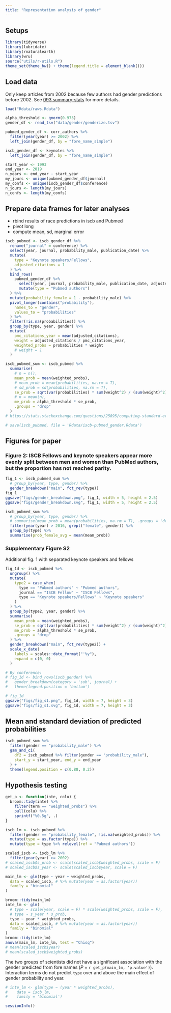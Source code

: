 ```yaml
---
title: "Representation analysis of gender"
---
```


## Setups

```r
library(tidyverse)
library(lubridate)
library(rnaturalearth)
library(wru)
source("utils/r-utils.R")
theme_set(theme_bw() + theme(legend.title = element_blank()))
```

## Load data

Only keep articles from 2002 because few authors had gender predictions before 2002.
See [093.summary-stats](docs/093.summary-stats.html) for more details.

```r
load("Rdata/raws.Rdata")

alpha_threshold <- qnorm(0.975)
gender_df <- read_tsv("data/gender/genderize.tsv")

pubmed_gender_df <- corr_authors %>%
  filter(year(year) >= 2002) %>%
  left_join(gender_df, by = "fore_name_simple")

iscb_gender_df <- keynotes %>%
  left_join(gender_df, by = "fore_name_simple")

start_year <- 1993
end_year <- 2019
n_years <- end_year - start_year
my_jours <- unique(pubmed_gender_df$journal)
my_confs <- unique(iscb_gender_df$conference)
n_jours <- length(my_jours)
n_confs <- length(my_confs)
```

## Prepare data frames for later analyses

- rbind results of race predictions in iscb and Pubmed
- pivot long
- compute mean, sd, marginal error

```r
iscb_pubmed <- iscb_gender_df %>%
  rename("journal" = conference) %>%
  select(year, journal, probability_male, publication_date) %>%
  mutate(
    type = "Keynote speakers/Fellows",
    adjusted_citations = 1
  ) %>%
  bind_rows(
    pubmed_gender_df %>%
      select(year, journal, probability_male, publication_date, adjusted_citations) %>%
      mutate(type = "Pubmed authors")
  ) %>%
  mutate(probability_female = 1 - probability_male) %>%
  pivot_longer(contains("probability"),
    names_to = "gender",
    values_to = "probabilities"
  ) %>%
  filter(!is.na(probabilities)) %>%
  group_by(type, year, gender) %>%
  mutate(
    pmc_citations_year = mean(adjusted_citations),
    weight = adjusted_citations / pmc_citations_year,
    weighted_probs = probabilities * weight
    # weight = 1
  )

iscb_pubmed_sum <- iscb_pubmed %>%
  summarise(
    # n = n(),
    mean_prob = mean(weighted_probs),
    # mean_prob = mean(probabilities, na.rm = T),
    # sd_prob = sd(probabilities, na.rm = T),
    se_prob = sqrt(var(probabilities) * sum(weight^2) / (sum(weight)^2)),
    # n = mean(n),
    me_prob = alpha_threshold * se_prob,
    .groups = "drop"
  )
# https://stats.stackexchange.com/questions/25895/computing-standard-error-in-weighted-mean-estimation
```


```r
# save(iscb_pubmed, file = 'Rdata/iscb-pubmed_gender.Rdata')
```


## Figures for paper

### Figure 2: ISCB Fellows and keynote speakers appear more evenly split between men and women than PubMed authors, but the proportion has not reached parity.

```r
fig_1 <- iscb_pubmed_sum %>%
  # group_by(year, type, gender) %>%
  gender_breakdown("main", fct_rev(type))
fig_1
ggsave("figs/gender_breakdown.png", fig_1, width = 5, height = 2.5)
ggsave("figs/gender_breakdown.svg", fig_1, width = 5, height = 2.5)
```

```r
iscb_pubmed_sum %>%
  # group_by(year, type, gender) %>%
  # summarise(mean_prob = mean(probabilities, na.rm = T), .groups = 'drop') %>%
  filter(year(year) > 2016, grepl("female", gender)) %>%
  group_by(type) %>%
  summarise(prob_female_avg = mean(mean_prob))
```

### Supplementary Figure S2 {#sup_fig_s1}

Additional fig. 1 with separated keynote speakers and fellows

```r
fig_1d <- iscb_pubmed %>%
  ungroup() %>%
  mutate(
    type2 = case_when(
      type == "Pubmed authors" ~ "Pubmed authors",
      journal == "ISCB Fellow" ~ "ISCB Fellows",
      type == "Keynote speakers/Fellows" ~ "Keynote speakers"
    )
  ) %>%
  group_by(type2, year, gender) %>%
  summarise(
    mean_prob = mean(weighted_probs),
    se_prob = sqrt(var(probabilities) * sum(weight^2) / (sum(weight)^2)),
    me_prob = alpha_threshold * se_prob,
    .groups = "drop"
  ) %>%
  gender_breakdown("main", fct_rev(type2)) +
  scale_x_date(
    labels = scales::date_format("'%y"),
    expand = c(0, 0)
  )
```

<!-- Increasing trend of honorees who were women in each honor category, especially in the group of ISCB Fellows, which markedly increased after 2015.  -->

```r
# By conference:
# fig_1d <- bind_rows(iscb_gender) %>%
#   gender_breakdown(category = 'sub', journal) +
#   theme(legend.position = 'bottom')

# fig_1d
ggsave("figs/fig_s1.png", fig_1d, width = 7, height = 3)
ggsave("figs/fig_s1.svg", fig_1d, width = 7, height = 3)
```

## Mean and standard deviation of predicted probabilities

```r
iscb_pubmed_sum %>%
  filter(gender == "probability_male") %>%
  gam_and_ci(
    df2 = iscb_pubmed %>% filter(gender == "probability_male"),
    start_y = start_year, end_y = end_year
  ) +
  theme(legend.position = c(0.88, 0.2))
```

## Hypothesis testing

```r
get_p <- function(inte, colu) {
  broom::tidy(inte) %>%
    filter(term == "weighted_probs") %>%
    pull(colu) %>%
    sprintf("%0.5g", .)
}
```

```r
iscb_lm <- iscb_pubmed %>%
  filter(gender == "probability_female", !is.na(weighted_probs)) %>%
  mutate(type = as.factor(type)) %>% 
  mutate(type = type %>% relevel(ref = "Pubmed authors"))
```

```r
scaled_iscb <- iscb_lm %>%
  filter(year(year) >= 2002)
# scaled_iscb$s_prob <- scale(scaled_iscb$weighted_probs, scale = F)
# scaled_iscb$s_year <- scale(scaled_iscb$year, scale = F)

main_lm <- glm(type ~ year + weighted_probs,
  data = scaled_iscb, # %>% mutate(year = as.factor(year))
  family = "binomial"
)

broom::tidy(main_lm)
inte_lm <- glm(
  # type ~ scale(year, scale = F) * scale(weighted_probs, scale = F),
  # type ~ s_year * s_prob,
  type ~ year * weighted_probs,
  data = scaled_iscb, # %>% mutate(year = as.factor(year))
  family = "binomial"
)
broom::tidy(inte_lm)
anova(main_lm, inte_lm, test = "Chisq")
# mean(scaled_iscb$year)
# mean(scaled_iscb$weighted_probs)
```

The two groups of scientists did not have a significant association with the gender predicted from fore names (_P_ = `r get_p(main_lm, 'p.value')`).
Interaction terms do not predict `type` over and above the main effect of gender probability and year.

```r
# inte_lm <- glm(type ~ (year * weighted_probs),
#    data = iscb_lm,
#    family = 'binomial')
```

```r
sessionInfo()
```
